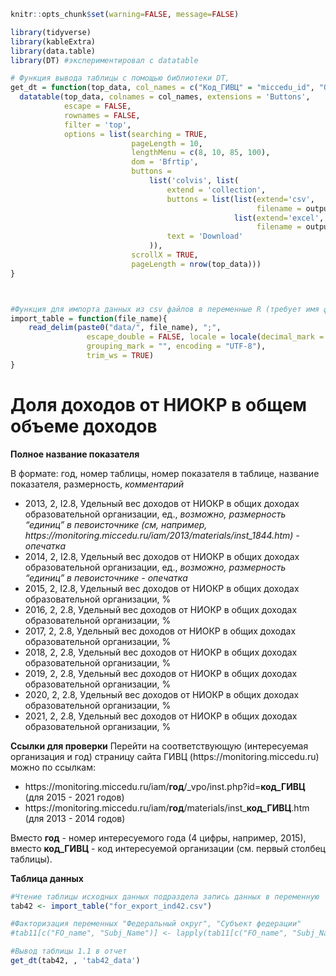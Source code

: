 
```r
knitr::opts_chunk$set(warning=FALSE, message=FALSE)
```


```r
library(tidyverse)
library(kableExtra)
library(data.table)
library(DT) #экспериментировал с datatable
```

```r
# Функция вывода таблицы с помощью библиотеки DT, 
get_dt = function(top_data, col_names = c("Код_ГИВЦ" = "miccedu_id", "Организация" = "clear_name", "2013" = "ind_2013_value", "2014" = "ind_2014_value", "2015" = "ind_2015_value", "2016" = "ind_2016_value", "2017" = "ind_2017_value", "2018" = "ind_2018_value", "2019" = "ind_2019_value", "2020" = "ind_2020_value", "2021" =  "ind_2021_value"), output_file_name) {
  datatable(top_data, colnames = col_names, extensions = 'Buttons',
            escape = FALSE,
            rownames = FALSE,
            filter = 'top',
            options = list(searching = TRUE,
                           pageLength = 10,
                           lengthMenu = c(8, 10, 85, 100),
                           dom = 'Bfrtip',
                           buttons = 
                               list('colvis', list(
                                   extend = 'collection',
                                   buttons = list(list(extend='csv',
                                                       filename = output_file_name),
                                                  list(extend='excel',
                                                       filename = output_file_name)),
                                   text = 'Download'
                               )),
                           scrollX = TRUE,
                           pageLength = nrow(top_data))) 
}



#Функция для импорта данных из csv файлов в переменные R (требует имя файла в кавычках и берет из каталока data рабочей директории проекта)
import_table = function(file_name){
    read_delim(paste0("data/", file_name), ";", 
                 escape_double = FALSE, locale = locale(decimal_mark = ",", 
                 grouping_mark = "", encoding = "UTF-8"), 
                 trim_ws = TRUE)
}
```






# Доля доходов от НИОКР в общем объеме доходов  {#ind42_info}

**Полное название показателя**

В формате: год, номер таблицы, номер показателя в таблице, название показателя, размерность, *комментарий*


* 2013,	2,	I2.8,	Удельный вес доходов от НИОКР в общих доходах образовательной организации, ед., *возможно, размерность "единиц" в певоисточнике (см, например, https://monitoring.miccedu.ru/iam/2013/materials/inst_1844.htm) - опечатка*
* 2014,	2,	I2.8,	Удельный вес доходов от НИОКР в общих доходах образовательной организации, ед., *возможно, размерность "единиц" в певоисточнике - опечатка*
* 2015,	2,	I2.8,	Удельный вес доходов от НИОКР в общих доходах образовательной организации, %
* 2016, 2, 2.8, Удельный вес доходов от НИОКР в общих доходах образовательной организации, %
* 2017, 2, 2.8, Удельный вес доходов от НИОКР в общих доходах образовательной организации, %
* 2018, 2, 2.8, Удельный вес доходов от НИОКР в общих доходах образовательной организации, %
* 2019, 2, 2.8, Удельный вес доходов от НИОКР в общих доходах образовательной организации, %
* 2020, 2, 2.8, Удельный вес доходов от НИОКР в общих доходах образовательной организации, %
* 2021, 2, 2.8, Удельный вес доходов от НИОКР в общих доходах образовательной организации, %


**Ссылки для проверки**
Перейти на соответствующую (интересуемая организация и год) страницу сайта ГИВЦ (https://monitoring.miccedu.ru) можно по ссылкам:

* https://monitoring.miccedu.ru/iam/**год**/_vpo/inst.php?id=**код_ГИВЦ** (для 2015 - 2021 годов)
* https://monitoring.miccedu.ru/iam/**год**/materials/inst_**код_ГИВЦ**.htm (для 2013 - 2014 годов)

Вместо **год** - номер интересуемого года (4 цифры, например, 2015), вместо **код_ГИВЦ** - код интересуемой организации (см. первый столбец таблицы).



**Таблица данных**

```r
#Чтение таблицы исходных данных подраздела запись данных в переменную
tab42 <- import_table("for_export_ind42.csv")

#Факторизация переменных "Федеральный округ", "Субъект федерации"
#tab11[c("FO_name", "Subj_Name")] <- lapply(tab11[c("FO_name", "Subj_Name")] , factor)

```




```r
#Вывод таблицы 1.1 в отчет
get_dt(tab42, , 'tab42_data')
```




